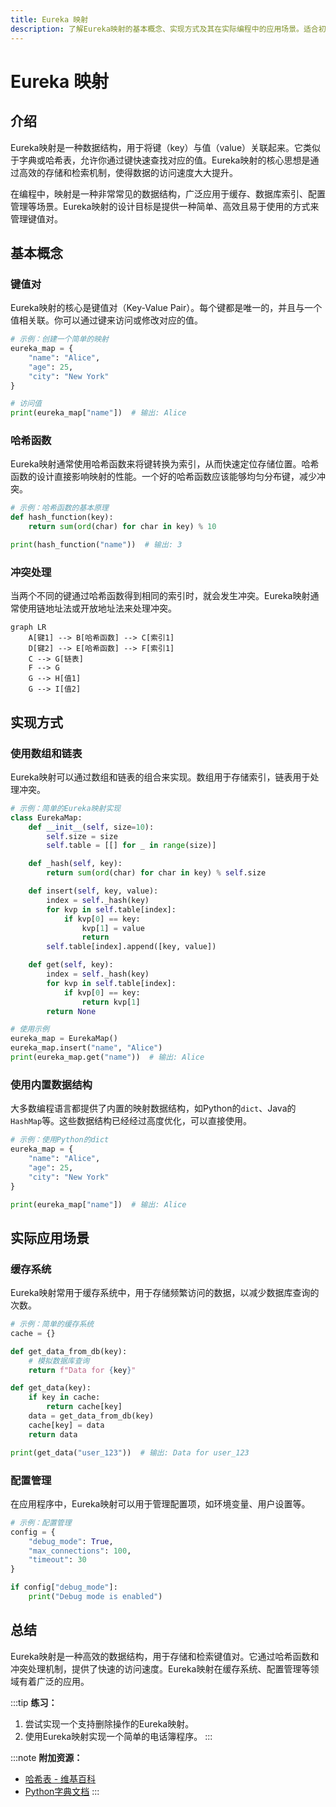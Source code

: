 ```yaml
---
title: Eureka 映射
description: 了解Eureka映射的基本概念、实现方式及其在实际编程中的应用场景。适合初学者的全面指南。
---
```


# Eureka 映射

## 介绍

Eureka映射是一种数据结构，用于将键（key）与值（value）关联起来。它类似于字典或哈希表，允许你通过键快速查找对应的值。Eureka映射的核心思想是通过高效的存储和检索机制，使得数据的访问速度大大提升。

在编程中，映射是一种非常常见的数据结构，广泛应用于缓存、数据库索引、配置管理等场景。Eureka映射的设计目标是提供一种简单、高效且易于使用的方式来管理键值对。

## 基本概念

### 键值对

Eureka映射的核心是键值对（Key-Value Pair）。每个键都是唯一的，并且与一个值相关联。你可以通过键来访问或修改对应的值。

```python
# 示例：创建一个简单的映射
eureka_map = {
    "name": "Alice",
    "age": 25,
    "city": "New York"
}

# 访问值
print(eureka_map["name"])  # 输出: Alice
```

### 哈希函数

Eureka映射通常使用哈希函数来将键转换为索引，从而快速定位存储位置。哈希函数的设计直接影响映射的性能。一个好的哈希函数应该能够均匀分布键，减少冲突。

```python
# 示例：哈希函数的基本原理
def hash_function(key):
    return sum(ord(char) for char in key) % 10

print(hash_function("name"))  # 输出: 3
```

### 冲突处理

当两个不同的键通过哈希函数得到相同的索引时，就会发生冲突。Eureka映射通常使用链地址法或开放地址法来处理冲突。

```mermaid
graph LR
    A[键1] --> B[哈希函数] --> C[索引1]
    D[键2] --> E[哈希函数] --> F[索引1]
    C --> G[链表]
    F --> G
    G --> H[值1]
    G --> I[值2]
```

## 实现方式

### 使用数组和链表

Eureka映射可以通过数组和链表的组合来实现。数组用于存储索引，链表用于处理冲突。

```python
# 示例：简单的Eureka映射实现
class EurekaMap:
    def __init__(self, size=10):
        self.size = size
        self.table = [[] for _ in range(size)]

    def _hash(self, key):
        return sum(ord(char) for char in key) % self.size

    def insert(self, key, value):
        index = self._hash(key)
        for kvp in self.table[index]:
            if kvp[0] == key:
                kvp[1] = value
                return
        self.table[index].append([key, value])

    def get(self, key):
        index = self._hash(key)
        for kvp in self.table[index]:
            if kvp[0] == key:
                return kvp[1]
        return None

# 使用示例
eureka_map = EurekaMap()
eureka_map.insert("name", "Alice")
print(eureka_map.get("name"))  # 输出: Alice
```

### 使用内置数据结构

大多数编程语言都提供了内置的映射数据结构，如Python的`dict`、Java的`HashMap`等。这些数据结构已经经过高度优化，可以直接使用。

```python
# 示例：使用Python的dict
eureka_map = {
    "name": "Alice",
    "age": 25,
    "city": "New York"
}

print(eureka_map["name"])  # 输出: Alice
```

## 实际应用场景

### 缓存系统

Eureka映射常用于缓存系统中，用于存储频繁访问的数据，以减少数据库查询的次数。

```python
# 示例：简单的缓存系统
cache = {}

def get_data_from_db(key):
    # 模拟数据库查询
    return f"Data for {key}"

def get_data(key):
    if key in cache:
        return cache[key]
    data = get_data_from_db(key)
    cache[key] = data
    return data

print(get_data("user_123"))  # 输出: Data for user_123
```

### 配置管理

在应用程序中，Eureka映射可以用于管理配置项，如环境变量、用户设置等。

```python
# 示例：配置管理
config = {
    "debug_mode": True,
    "max_connections": 100,
    "timeout": 30
}

if config["debug_mode"]:
    print("Debug mode is enabled")
```

## 总结

Eureka映射是一种高效的数据结构，用于存储和检索键值对。它通过哈希函数和冲突处理机制，提供了快速的访问速度。Eureka映射在缓存系统、配置管理等领域有着广泛的应用。

:::tip
**练习：**
1. 尝试实现一个支持删除操作的Eureka映射。
2. 使用Eureka映射实现一个简单的电话簿程序。
:::

:::note
**附加资源：**
- [哈希表 - 维基百科](https://zh.wikipedia.org/wiki/哈希表)
- [Python字典文档](https://docs.python.org/3/tutorial/datastructures.html#dictionaries)
:::
